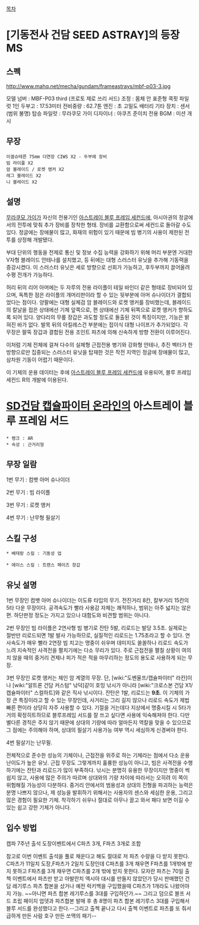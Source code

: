 [[목차]]
= [기동전사 건담 SEED ASTRAY]의 등장 MS =
== 스펙 ==
http://www.mahq.net/mecha/gundam/frameastrays/mbf-p03-3.jpg

모델 넘버 : MBF-P03 third (프로토 제로 쓰리 서드)
조정 : 몸체 안 표준형 콕핏 파일럿 1인
두부고 : 17.53미터
전비중량 : 62.7톤
엔진 : 초 고밀도 배터리
기타 장치 : 센서 (범위 불명)
탑승 파일럿 : 무라쿠모 가이
디자이너 : 아쿠츠 준이치
전용 BGM : 미션 개시

== 무장 ==
 이겔슈테른 75mm 다연장 CIWS X2 - 두부에 장비
 빔 라이플 X2
 암 블레이드 / 로켓 앵커 X2
 레그 블레이드 X2
 니 블레이드 X2

== 설명 ==
[[무라쿠모 가이]]가 자신의 전용기인 [[아스트레이 블루 프레임 세컨드]]에, 아시아권의 정글에서의 전투에 맞춰 추가 장비를 장착한 형태. 장비를 교환함으로써 세컨드로 돌아갈 수도 있다. 정글에는 장애물이 많고, 화재의 위험이 있기 때문에 빔 병기의 사용이 제한된 전투를 상정해 개발됐다.

부대 단위의 행동을 전제로 통신 및 정보 수집 능력을 강화하기 위해 머리 부분엔 거대한 V자형 블레이드 안테나를 설치했고, 등 뒤에는 대형 스러스터 유닛을 추가해 기동력을 증강시켰다. 이 스러스터 유닛은 세로 방향으로 선회가 가능하고, 후두부까지 끌어올려 수평 전개가 가능하다.

허리 뒤의 리어 아머에는 두 자루의 전용 라이플이 테일 바인더 같은 형태로 장비되어 있으며, 독특한 점은 라이플의 개머리판이라 할 수 있는 뒷부분에 아머 슈나이더가 결합되었다는 점이다. 양팔에는 대형 실체검 암 블레이드와 로켓 앵커를 장비했는데, 블레이드의 칼날을 접은 상태에선 기체 앞쪽으로, 편 상태에선 기체 뒤쪽으로 로켓 앵커가 향하도록 되어 있다. 양다리의 무릎 장갑은 과도할 정도로 돌출된 것이 특징이지만, 기능은 밝혀진 바가 없다. 발목 뒤의 아킬레스건 부분에는 접이식 대형 나이프가 추가되었다. 각 무장은 팔뚝 장갑과 결합된 전용 조인트 파츠에 의해 신속하게 방향 전환이 이루어진다. 

이처럼 기체 전체에 걸쳐 다수의 실체형 근접전용 병기와 강화형 안테나, 추진 벡터가 한 방향으로만 집중되는 스러스터 유닛을 탑재한 것은 작전 지역인 정글에 장애물이 많고, 삼차원 기동이 어렵기 때문이다.

이 기체의 운용 데이터는 후에 [[아스트레이 블루 프레임 세컨드]]에 유용되어, 블루 프레임 세컨드 R의 개발에 이용된다.

= [[SD건담 캡슐파이터 온라인]]의 아스트레이 블루 프레임 서드 =

 * 랭크 : AR
 * 속성 : 근거리형

== 무장 일람 ==
1번 무기 : 컴뱃 아머 슈나이더

2번 무기 : 빔 라이플 

3번 무기 : 로켓 앵커

4번 무기 : 난무형 필살기

== 스킬 구성 ==
 * 베테랑 스킬 : 기동성 업

 * 에이스 스킬 : 트랜스 페이즈 장갑

== 유닛 설명 ==

1번 무장인 컴뱃 아머 슈나이더는 이도류 타입의 무기. 전진거리 8칸, 칼부거리 15칸의 5타 다운 무장이다. 공격속도가 빨라 사용감 자체는 쾌적하나, 범위는 아주 넓지는 않은 편. 하단판정 정도는 가지고 있으나 대함도와 비견할 범위는 아니다.

2번 무장인 빔 라이플은 2연사형 빔 병기로 잔탄 5발, 리로드는 발당 3.5초. 실제로는 절반만 리로드되면 1발 발사 가능하므로, 실질적인 리로드는 1.75초라고 할 수 있다. 연사속도가 매우 빨라 2연장 빔 치고는 명중이 쉬우며 데미지도 쏠쏠하나 리로드 속도가 느려 지속적인 사격전을 펼치기에는 다소 무리가 있다. 주로 근접전을 펼칠 상황이 여의치 않을 때의 중거리 견제나 피가 적은 적을 마무리하는 정도의 용도로 사용하게 되는 무장.

3번 무장인 로켓 앵커는 체인 암 계열의 무장. 단, [wiki:"도벤울프/캡슐파이터" 라칸]이나 [wiki:"알트론 건담 커스텀" 낚덕]같이 호밍 낚시가 아니라 [wiki:"크로스본 건담 X1/캡슐파이터" 스컬하트]와 같은 직사 낚시이다. 잔탄은 1발, 리로드는 '''9초'''. 이 기체의 가장 큰 특징이라고 할 수 있는 무장인데, 사거리는 그리 길지 않으나 리로드 속도가 제법 빠른 편이라 상당히 자주 사용할 수 있다. 기절을 거는데다 지상에서 명중시킬 시 5타가 거의 확정히트하므로 블루프레임 서드를 잘 쓰고 싶다면 사용에 익숙해져야 한다. 다만 별다른 경직은 주지 않기 때문에 상대의 기량에 따라 얼마든지 역칼을 맞을 수 있으므로 그 점에는 주의해야 하며, 상대의 필살기 사용가능 여부 역시 세심하게 신경써야 한다.

4번 필살기는 난무필.


전체적으로 준수한 성능의 기체이나, 근접전을 위주로 하는 기체라는 점에서 다소 운용 난이도가 높은 유닛. 근접 무장도 그렇게까지 훌륭한 성능이 아니고, 빔은 사격전을 수행하기에는 잔탄과 리로드가 많이 부족하다. 낚시는 분명히 유용한 무장이지만 명중이 썩 쉽지 않고, 사용에 많은 주의가 따르며 상대와의 기량 차이에 따라서는 오히려 이 쪽이 위험해질 가능성이 다분하다. 중거리 안에서의 범용성과 상대의 진형을 파괴하는 능력은 분명 나쁘지 않으나, 제 성능을 발휘하기 위해서는 사용자의 센스와 세심한 운용, 그리고 많은 경험이 필요한 기체. 착각하기 쉬우나 절대로 아무나 끌고 와서 패다 보면 이길 수 있는 쉽고 강한 기체가 아니다.

== 입수 방법 == 
캡파 7주년 출석 도장이벤트에서 C파츠 3개, F파츠 3개로 조합

참고로 이번 이벤트 출석을 풀로 채운다고 해도 절대로 저 파츠 수량을 다 받지 못한다. C파츠가 11일치 도장,F파츠가 2일치 도장인데 C파츠를 3개 채우면 F파츠를 1개밖에 받지 못하고 F파츠를 3개 채우면 C파츠를 2개 밖에 받지 못한다. 모자란 파츠는 70일 출첵 이벤트에서 파츠만 받고 아발란치 엑시아 대시를 만들지 않았던가 당시 판매했던 건담 레기루스 파츠 합본을 샀거나 예전 럭키백을 구입했을때 C파츠가 1개라도 나왔어야지 가능. ~~아니면 파츠 합본 레기루스를 3대를 구입하던가.~~ 그리고 덤으로 블프 서드 조립 페이지 업뎃과 파츠합본 발매 후 총 8명이 파츠 합본 레기루스 3대를 구입해서 블루 서드를 완성했다고 한다.--그리고 출첵 끝나고 다시 출첵 이벤트로 파츠를 또 줘서 급하게 만든 사람 호구 만든 쏘맥의 패기--

